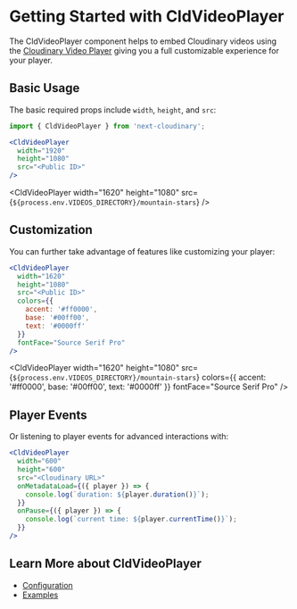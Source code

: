 


<Head>
  <title>CldVideoPlayer - Next Cloudinary</title>
  <meta name="og:title" content="Getting Started with CldVideoPlayer - Next Cloudinary" />
  <meta name="og:url" content={`https://next-cloudinary.spacejelly.dev/components/CldVideoPlayer/basic-usage`} />
</Head>

<OgImage
  title="CldVideoPlayer"
  twitterTitle="Getting Started with CldVideoPlayer"
/>

# Getting Started with CldVideoPlayer

The CldVideoPlayer component helps to embed Cloudinary videos using the [Cloudinary Video Player](https://cloudinary.com/documentation/cloudinary_video_player) giving you a full customizable experience for your player.

## Basic Usage

The basic required props include `width`, `height`, and `src`:

```jsx
import { CldVideoPlayer } from 'next-cloudinary';

<CldVideoPlayer
  width="1920"
  height="1080"
  src="<Public ID>"
/>
```

<CldVideoPlayer
  width="1620"
  height="1080"
  src={`${process.env.VIDEOS_DIRECTORY}/mountain-stars`}
/>

## Customization

You can further take advantage of features like customizing your player:

```jsx
<CldVideoPlayer
  width="1620"
  height="1080"
  src="<Public ID>"
  colors={{
    accent: '#ff0000',
    base: '#00ff00',
    text: '#0000ff'
  }}
  fontFace="Source Serif Pro"
/>
```

<CldVideoPlayer
  width="1620"
  height="1080"
  src={`${process.env.VIDEOS_DIRECTORY}/mountain-stars`}
  colors={{
    accent: '#ff0000',
    base: '#00ff00',
    text: '#0000ff'
  }}
  fontFace="Source Serif Pro"
/>

## Player Events

Or listening to player events for advanced interactions with:

```jsx
<CldVideoPlayer
  width="600"
  height="600"
  src="<Cloudinary URL>"
  onMetadataLoad={({ player }) => {
    console.log(`duration: ${player.duration()}`);
  }}
  onPause={({ player }) => {
    console.log(`current time: ${player.currentTime()}`);
  }}
/>
```

## Learn More about CldVideoPlayer
* [Configuration](/components/cldvideoplayer/configuration)
* [Examples](/components/cldvideoplayer/examples)